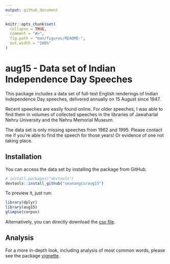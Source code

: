```yaml
---
output: github_document
---
```


<!-- README.md is generated from README.Rmd. Please edit that file -->

```r
knitr::opts_chunk$set(
  collapse = TRUE,
  comment = "#>",
  fig.path = "man/figures/README-",
  out.width = "100%"
)
```

# aug15 - Data set of Indian Independence Day Speeches

<!-- badges: start -->
<!-- badges: end -->

This package includes a data set of full-text English renderings of Indian Independence Day speeches, delivered annually on 15 August since 1947. 

Recent speeches are easily found online. For older speeches, I was able to find them in volumes of collected speeches in the libraries of Jawaharlal Nehru University and the Nehru Memorial Museum.

The data set is only missing speeches from 1962 and 1995. Please contact me if you're able to find the speech for those years! Or evidence of one not taking place.

## Installation

You can access the data set by installing the package from GitHub. 

``` r
# install.packages("devtools")
devtools::install_github("seanangio/aug15")
```

To preview it, just run:

```r
library(dplyr)
library(aug15)
glimpse(corpus)
```

Alternatively, you can directly download the [csv file]().

## Analysis

For a more in-depth look, including analysis of most common words, please see the package [vignette]().



